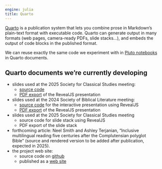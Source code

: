 ```yaml
---
engine: julia
title: Quarto
---
```


[Quarto](https://quarto.org) is a publication system that lets you combine prose in Markdown's plain-text format with executable code. Quarto can generate output in many formats (web pages, camera-ready PDFs, slide stacks...), and embeds the output of code blocks in the published format. 

We can reuse exactly the same code we experiment with in [Pluto notebooks](../pluto/) in Quarto documents.

## Quarto documents we're currently developing


- slides used at the 2025 Society for Classical Studies meeting:
    - [source code](https://github.com/neelsmith/scs2025)
    - [PDF export](http://shot.holycross.edu/scs2025/smith-terjanian.pdf) of the RevealJS presentation
- slides used at the 2024 Society of Biblical Literature meeting:
    - [source code](https://github.com/neelsmith/sbl2024) for the interactive presentation using RevealJS
    - [PDF export](http://shot.holycross.edu/sbl/smith-terjanian.pdf) of the RevealJS presentation
- slides used at the 2025 Society for Classical Studies meeting
    - source code for slide stack using RevealJS
    - PDF export of the slide stack    
- forthcoming article: Neel Smith and Ashley Terjanian, "Inclusive multilingual reading five centuries after the Complutensian polyglot Bible" (source and rendered version to be added after publication, expected in 2025).
- the project web site:
    - source code on [github](https://github.com/neelsmith/complutensian-docs)
    - published as a [web site](https://neelsmith.quarto.pub/digitalcomplutensian/)